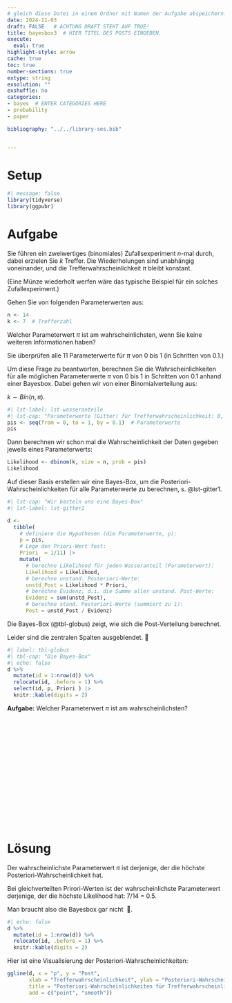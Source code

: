```yaml
---
# gleich diese Datei in einem Ordner mit Namen der Aufgabe abspeichern!
date: 2024-11-03
draft: FALSE   # ACHTUNG DRAFT STEHT AUF TRUE!
title: bayesbox3  # HIER TITEL DES POSTS EINGEBEN.
execute: 
  eval: true 
highlight-style: arrow 
cache: true
toc: true
number-sections: true
extype: string
exsolution: ""
exshuffle: no
categories:
- bayes  # ENTER CATEGORIES HERE
- probability
- paper

bibliography: "../../library-ses.bib"


---
```



# Setup

```r
#| message: false
library(tidyverse)
library(ggpubr)
```




# Aufgabe 

Sie führen ein zweiwertiges (binomiales)
 Zufallsexperiment $n$-mal durch,
 dabei erzielen Sie $k$ Treffer.
 Die Wiederholungen sind unabhängig voneinander, und die Trefferwahrscheinlichkeit $\pi$ bleibt konstant.
 
(Eine Münze wiederholt werfen wäre das typische Beispiel für ein solches Zufallexperiment.)

Gehen Sie von folgenden Parameterwerten aus:

```r
n <- 14
k <- 7  # Trefferzahl
```

Welcher Parameterwert $\pi$ ist am wahrscheinlichsten, wenn Sie keine weiteren Informationen haben?

Sie überprüfen alle 11 Parameterwerte für $\pi$ von 0 bis 1 (in Schritten von 0.1.)

Um diese Frage zu beantworten, 
berechnen Sie die Wahrscheinlichkeiten für alle möglichen Parameterwerte $\pi$ von 0 bis 1 in Schritten von 0.1 anhand einer Bayesbox.
Dabei gehen wir von einer Binomialverteilung aus:

$k \sim Bin(n, \pi)$.






```r
#| lst-label: lst-wasseranteile
#| lst-cap: "Parameterwerte (Gitter) für Trefferwahrscheinlichkeit: 0, 0.1, 0.2, ..., 1"
pis <- seq(from = 0, to = 1, by = 0.1)  # Parameterwerte
pis
```


Dann berechnen wir schon mal die Wahrscheinlichkeit der Daten  gegeben jeweils eines Parameterwerts:

```r
Likelihood <- dbinom(k, size = n, prob = pis)
Likelihood
```

Auf dieser Basis erstellen wir eine Bayes-Box, um die Posteriori-Wahrscheinlichkeiten für alle Parameterwerte zu berechnen,
s. @lst-gitter1.


```r
#| lst-cap: "Wir basteln uns eine Bayes-Box"
#| lst-label: lst-gitter1

d <-
  tibble(
    # definiere die Hypothesen (die Parameterwerte, p): 
    p = pis,
    # Lege den Priori-Wert fest:
    Priori  = 1/11) |> 
    mutate(
      # berechne Likelihood für jeden Wasseranteil (Parameterwert):
      Likelihood = Likelihood,
      # berechne unstand. Posteriori-Werte:
      unstd_Post = Likelihood * Priori,
      # berechne Evidenz, d.i. die Summe aller unstand. Post-Werte:
      Evidenz = sum(unstd_Post),
      # berechne stand. Posteriori-Werte (summiert zu 1):
      Post = unstd_Post / Evidenz)  
```

Die Bayes-Box (@tbl-globus) zeigt, wie sich die Post-Verteilung berechnet.

Leider sind die zentralen Spalten ausgeblendet. 🤬



```r
#| label: tbl-globus
#| tbl-cap: "Die Bayes-Box"
#| echo: false
d %>% 
  mutate(id = 1:nrow(d)) %>% 
  relocate(id, .before = 1) %>% 
  select(id, p, Priori ) |> 
  knitr::kable(digits = 2) 
```


**Aufgabe:** 
Welcher Parameterwert $\pi$ ist am wahrscheinlichsten?

</br>
</br>
</br>

</br>
</br>
</br>

</br>
</br>
</br>

</br>
</br>
</br>











# Lösung 

Der wahrscheinlichste Parameterwert $\pi$ ist derjenige, der die höchste Posteriori-Wahrscheinlichkeit hat.


Bei gleichverteilten Prirori-Werten ist der wahrscheinlichste Parameterwert derjenige, der die höchste Likelihood hat: 7/14 = 0.5.

Man braucht also die Bayesbox gar nicht  🤪.


```r
#| echo: false
d %>% 
  mutate(id = 1:nrow(d)) %>% 
  relocate(id, .before = 1) %>% 
  knitr::kable(digits = 2) 
```

Hier ist eine Visualisierung der Posteriori-Wahrscheinlichkeiten:


```r
ggline(d, x = "p", y = "Post", 
       xlab = "Trefferwahrscheinlichkeit", ylab = "Posteriori-Wahrscheinlichkeit",
       title = "Posteriori-Wahrscheinlichkeiten für Trefferwahrscheinlichkeit",
       add = c("point", "smooth"))
```

